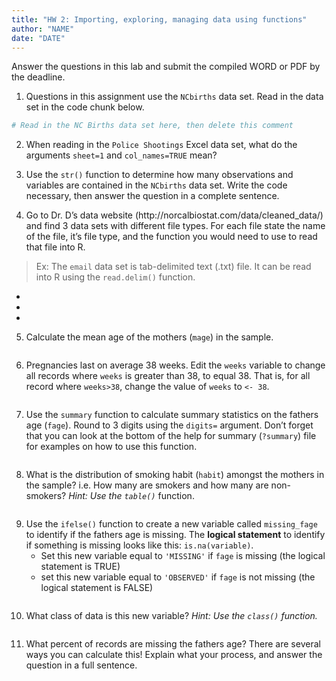 ```yaml
---
title: "HW 2: Importing, exploring, managing data using functions"
author: "NAME"
date: "DATE"
---
```


Answer the questions in this lab and submit the compiled WORD or PDF by the deadline. 


1. Questions in this assignment use the `NCbirths` data set. Read in the data set in the code chunk below. 

```r
# Read in the NC Births data set here, then delete this comment
```


2. When reading in the `Police Shootings` Excel data set, what do the arguments `sheet=1` and `col_names=TRUE` mean? 



3. Use the `str()` function to determine how many observations and variables are contained in the `NCbirths` data set. 
Write the code necessary, then answer the question in a complete sentence. 



4. Go to Dr. D's data website (http://norcalbiostat.com/data/cleaned_data/) and find 3 data sets with different file types.
For each file state the name of the file, it's file type, and the function you would need to use to read that file into R. 

> Ex: The `email` data set is tab-delimited text (.txt) file. It can be read into R using the `read.delim()` function. 

* 

* 

* 



5. Calculate the mean age of the mothers (`mage`) in the sample.
```r

```


6. Pregnancies last on average 38 weeks. Edit the `weeks` variable to change all records where `weeks` is greater than 38, to equal 38. That is, for all record where `weeks>38`, change the value of `weeks` to `<- 38`. 

```r

```


7. Use the `summary` function to calculate summary statistics on the fathers age (`fage`). 
   Round to 3 digits using the `digits=` argument. Don't forget that you can look at the 
   bottom of the help for summary (`?summary`) file for examples on how to use this function.  
```r

```

   
8. What is the distribution of smoking habit (`habit`) amongst the mothers in the sample? 
   i.e. How many are smokers and how many are non-smokers?  _Hint: Use the `table()`_ function. 
```r

```
   
   
9. Use the `ifelse()` function to create a new variable called `missing_fage` to identify if the fathers age is missing. 
The **logical statement** to identify if something is missing looks like this: `is.na(variable)`. 
    * Set this new variable equal to `'MISSING'` if `fage` is missing (the logical statement is TRUE)
    * set this new variable equal to `'OBSERVED'` if `fage` is not missing (the logical statement is FALSE)

```r

```



10. What class of data is this new variable? _Hint: Use the `class()` function._
```r

```
   
 
 
   
11. What percent of records are missing the fathers age? There are several ways you can calculate this! 
Explain what your process, and answer the question in a full sentence. 






